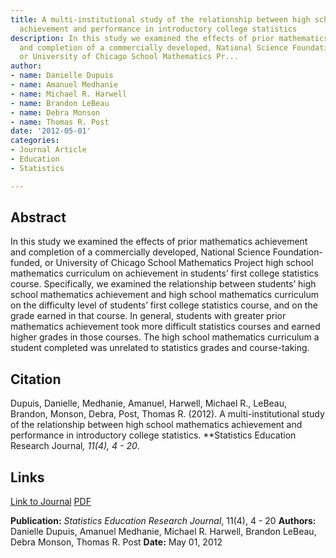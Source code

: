 ```yaml
---
title: A multi-institutional study of the relationship between high school mathematics
  achievement and performance in introductory college statistics
description: In this study we examined the effects of prior mathematics achievement
  and completion of a commercially developed, National Science Foundation-funded,
  or University of Chicago School Mathematics Pr...
author:
- name: Danielle Dupuis
- name: Amanuel Medhanie
- name: Michael R. Harwell
- name: Brandon LeBeau
- name: Debra Monson
- name: Thomas R. Post
date: '2012-05-01'
categories:
- Journal Article
- Education
- Statistics

---
```


## Abstract

In this study we examined the effects of prior mathematics achievement and completion of a commercially developed, National Science Foundation-funded, or University of Chicago School Mathematics Project high school mathematics curriculum on achievement in students’ first college statistics course. Specifically, we examined the relationship between students’ high school mathematics achievement and high school mathematics curriculum on the difficulty level of students’ first college statistics course, and on the grade earned in that course. In general, students with greater prior mathematics achievement took more difficult statistics courses and earned higher grades in those courses. The high school mathematics curriculum a student completed was unrelated to statistics grades and course-taking.

## Citation

Dupuis, Danielle, Medhanie, Amanuel, Harwell, Michael R., LeBeau, Brandon, Monson, Debra, Post, Thomas R. (2012). A multi-institutional study of the relationship between high school mathematics achievement and performance in introductory college statistics. **Statistics Education Research Journal*, 11(4), 4 - 20*.

## Links

[Link to Journal](https://www.stat.auckland.ac.nz/~iase/serj/SERJ11(1)_Dupuis.pdf){.pub-link} [PDF](https://www.stat.auckland.ac.nz/~iase/serj/SERJ11(1)_Dupuis.pdf){.pub-link}

::: {.pub-info}
**Publication:** *Statistics Education Research Journal*, 11(4), 4 - 20  **Authors:** Danielle Dupuis, Amanuel Medhanie, Michael R. Harwell, Brandon LeBeau, Debra Monson, Thomas R. Post  **Date:** May 01, 2012
:::


